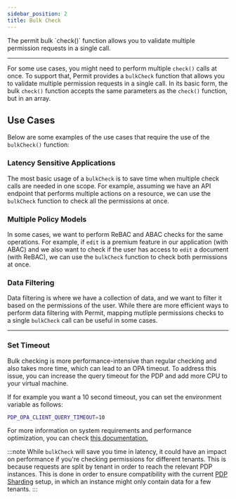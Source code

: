 ```yaml
---
sidebar_position: 2
title: Bulk Check
---
```



<p className="intro-paragraph">The permit bulk `check()` function allows you to validate multiple permission requests in a single call. </p>

---

For some use cases, you might need to perform multiple `check()` calls at once.
To support that, Permit provides a `bulkCheck` function that allows you to validate multiple permission requests in a single call.
In its basic form, the bulk `check()` function accepts the same parameters as the `check()` function, but in an array.

<CodeBlock folderPath="/bulk-check" />

## Use Cases

Below are some examples of the use cases that require the use of the `bulkCheck()` function:

### Latency Sensitive Applications

The most basic usage of a `bulkCheck` is to save time when multiple check calls are needed in one scope.
For example, assuming we have an API endpoint that performs multiple actions on a resource, we can use the `bulkCheck` function to check all the permissions at once.

<CodeBlock folderPath="/bulk-check/latency-applications" />

### Multiple Policy Models

In some cases, we want to perform ReBAC and ABAC checks for the same operations.
For example, if `edit` is a premium feature in our application (with ABAC) and we also want to check if the user has access to `edit` a document (with ReBAC), we can use the `bulkCheck` function to check both permissions at once.

<CodeBlock folderPath="/bulk-check/multiple-policy-models" />

### Data Filtering

Data filtering is where we have a collection of data, and we want to filter it based on the permissions of the user.
While there are more efficient ways to perform data filtering with Permit, mapping mutliple permissions checks to a single `bulkCheck` call can be useful in some cases.

<CodeBlock folderPath="/bulk-check/data-filtering" />

---

### Set Timeout

Bulk checking is more performance-intensive than regular checking and also takes more time, which can lead to an OPA timeout.
To address this issue, you can increase the query timeout for the PDP and add more CPU to your virtual machine.

If for example you want a 10 second timeout, you can set the environment variable as follows:

```bash
PDP_OPA_CLIENT_QUERY_TIMEOUT=10
```

For more information on system requirements and performance optimization, you can check [this documentation.](/how-to/deploy/deploy-to-production#system-requirements-and-performance-optimization)

:::note
While `bulkCheck` will save you time in latency, it could have an impact on performance if you're checking permissions for different tenants.
This is because requests are split by tenant in order to reach the relevant PDP instances. This is done in order to ensure compatibility with the current [PDP Sharding](/how-to/manage-data/pdp-sharding) setup, in which an instance might only contain data for a few tenants.
:::
